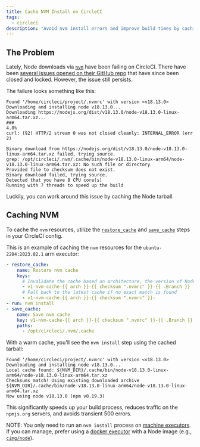 ```yaml
---
title: Cache NVM Install on CircleCI
tags:
  - circleci
description: "Avoid nvm install errors and improve build times by caching nvm install on CircleCI."
---
```


## The Problem

Lately, Node downloads via [`nvm`](https://github.com/nvm-sh/nvm) have been failing on CircleCI. There have been
[several issues opened on their GitHub repo](https://github.com/nodejs/nodejs.org/issues/5149) that have since been
closed and locked. However, the issue still persists.

The failure looks something like this:

```console {5}
Found '/home/circleci/project/.nvmrc' with version <v18.13.0>
Downloading and installing node v18.13.0...
Downloading https://nodejs.org/dist/v18.13.0/node-v18.13.0-linux-arm64.tar.xz...
###                                                                        4.8%
curl: (92) HTTP/2 stream 0 was not closed cleanly: INTERNAL_ERROR (err 2)

Binary download from https://nodejs.org/dist/v18.13.0/node-v18.13.0-linux-arm64.tar.xz failed, trying source.
grep: /opt/circleci/.nvm/.cache/bin/node-v18.13.0-linux-arm64/node-v18.13.0-linux-arm64.tar.xz: No such file or directory
Provided file to checksum does not exist.
Binary download failed, trying source.
Detected that you have 8 CPU core(s)
Running with 7 threads to speed up the build
```

Luckily, you can work around this issue by caching the Node tarball.

## Caching NVM

To cache the `nvm` resources, utilize the
[`restore_cache`](https://circleci.com/docs/configuration-reference/#restorecache) and
[`save_cache`](https://circleci.com/docs/configuration-reference/#savecache) steps in your CircleCI config.

This is an example of caching the `nvm` resources for the `ubuntu-2204:2023.02.1` arm executor:

```yaml
- restore_cache:
    name: Restore nvm cache
    keys:
      # Invalidate the cache based on architecture, the version of Node defined in `nvmrc` and the branch name
      - v1-nvm-cache-{{ arch }}-{{ checksum ".nvmrc" }}-{{ .Branch }}
      # Fall back to the latest cache if no exact match is found
      - v1-nvm-cache-{{ arch }}-{{ checksum ".nvmrc" }}-
- run: nvm install
- save_cache:
    name: Save nvm cache
    key: v1-nvm-cache-{{ arch }}-{{ checksum ".nvmrc" }}-{{ .Branch }}
    paths:
      - /opt/circleci/.nvm/.cache
```

With a warm cache, you'll see the `nvm install` step using the cached tarball:

```
Found '/home/circleci/project/.nvmrc' with version <v18.13.0>
Downloading and installing node v18.13.0...
Local cache found: ${NVM_DIR}/.cache/bin/node-v18.13.0-linux-arm64/node-v18.13.0-linux-arm64.tar.xz
Checksums match! Using existing downloaded archive ${NVM_DIR}/.cache/bin/node-v18.13.0-linux-arm64/node-v18.13.0-linux-arm64.tar.xz
Now using node v18.13.0 (npm v8.19.3)
```

This significantly speeds up your build process, reduces traffic on the `npmjs.org` servers, and avoids transient 500
errors.

NOTE: You only need to run an `nvm install` process on
[machine executors](https://circleci.com/docs/executor-intro/#linux-vm). If you can manage, prefer using a
[docker executor](https://circleci.com/docs/executor-intro/#docker) with a Node image (e.g.,
[`cimg/node`](https://circleci.com/developer/images/image/cimg/node)).
